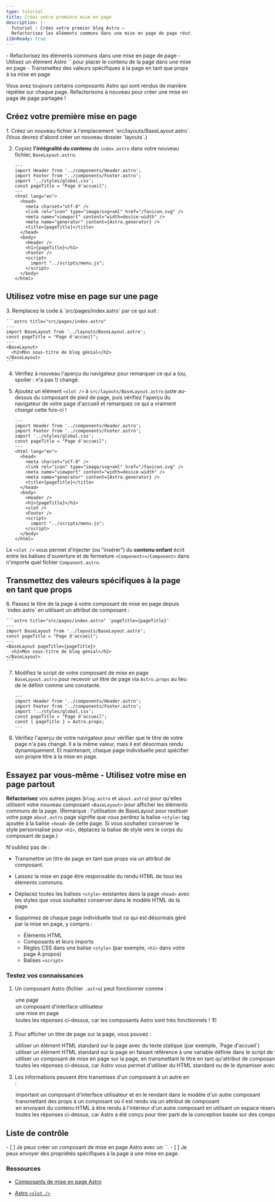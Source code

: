 ```yaml
---
type: tutorial
title: Créez votre première mise en page
description: |-
  Tutoriel : Créez votre premier blog Astro —
  Refactorisez les éléments communs dans une mise en page de page réutilisable
i18nReady: true
---
```



<PreCheck>
  - Refactorisez les éléments communs dans une mise en page de page
  - Utilisez un élément Astro `<slot />` pour placer le contenu de la page dans une mise en page
  - Transmettez des valeurs spécifiques à la page en tant que props à sa mise en page
</PreCheck>

Vous avez toujours certains composants Astro qui sont rendus de manière répétée sur chaque page. Refactorisons à nouveau pour créer une mise en page de page partagée !

## Créez votre première mise en page

<Steps>
1. Créez un nouveau fichier à l'emplacement `src/layouts/BaseLayout.astro`. (Vous devrez d'abord créer un nouveau dossier `layouts`.)

2. Copiez **l'intégralité du contenu** de `index.astro` dans votre nouveau fichier, `BaseLayout.astro`.

    ```astro title="src/layouts/BaseLayout.astro"
    ---
    import Header from '../components/Header.astro';
    import Footer from '../components/Footer.astro';
    import '../styles/global.css';
    const pageTitle = "Page d'accueil";
    ---
    <html lang="en">
      <head>
        <meta charset="utf-8" />
        <link rel="icon" type="image/svg+xml" href="/favicon.svg" />
        <meta name="viewport" content="width=device-width" />
        <meta name="generator" content={Astro.generator} />
        <title>{pageTitle}</title>
      </head>
      <body>
        <Header />
        <h1>{pageTitle}</h1>
        <Footer />
        <script>
          import "../scripts/menu.js";
        </script>
      </body>
    </html>
    ```
</Steps>

## Utilisez votre mise en page sur une page

<Steps>
3. Remplacez le code à `src/pages/index.astro` par ce qui suit :

    ```astro title="src/pages/index.astro"
    ---
    import BaseLayout from '../layouts/BaseLayout.astro';
    const pageTitle = "Page d'accueil";
    ---
    <BaseLayout>
      <h2>Mon sous-titre de blog génial</h2>
    </BaseLayout>
    ```

4. Vérifiez à nouveau l'aperçu du navigateur pour remarquer ce qui a (ou, spoiler : n'a pas !) changé.

5. Ajoutez un élément `<slot />` à `src/layouts/BaseLayout.astro` juste au-dessus du composant de pied de page, puis vérifiez l'aperçu du navigateur de votre page d'accueil et remarquez ce qui a vraiment _changé_ cette fois-ci !

    ```astro title="src/layouts/BaseLayout.astro" ins={18}
    ---
    import Header from '../components/Header.astro';
    import Footer from '../components/Footer.astro';
    import '../styles/global.css';
    const pageTitle = "Page d'accueil";
    ---
    <html lang="en">
      <head>
        <meta charset="utf-8" />
        <link rel="icon" type="image/svg+xml" href="/favicon.svg" />
        <meta name="viewport" content="width=device-width" />
        <meta name="generator" content={Astro.generator} />
        <title>{pageTitle}</title>
      </head>
      <body>
        <Header />
        <h1>{pageTitle}</h1>
        <slot />
        <Footer />
        <script>
          import "../scripts/menu.js";
        </script>
      </body>
    </html>
    ```
</Steps>

 Le `<slot />` vous permet d'injecter (ou "insérer") du **contenu enfant** écrit entre les balises d'ouverture et de fermeture `<Component></Component>` dans n'importe quel fichier `Component.astro`.

## Transmettez des valeurs spécifiques à la page en tant que props

<Steps>
6. Passez le titre de la page à votre composant de mise en page depuis `index.astro` en utilisant un attribut de composant :

    ```astro title="src/pages/index.astro" 'pageTitle={pageTitle}'
    ---
    import BaseLayout from '../layouts/BaseLayout.astro';
    const pageTitle = "Page d'accueil";
    ---
    <BaseLayout pageTitle={pageTitle}>
      <h2>Mon sous-titre de blog génial</h2>
    </BaseLayout>
    ```

7. Modifiez le script de votre composant de mise en page `BaseLayout.astro` pour recevoir un titre de page via `Astro.props` au lieu de le définir comme une constante.

    ```astro title="src/layouts/BaseLayout.astro" del={5} ins={6}
    ---
    import Header from '../components/Header.astro';
    import Footer from '../components/Footer.astro';
    import '../styles/global.css';
    const pageTitle = "Page d'accueil";
    const { pageTitle } = Astro.props;
    ---
    ```

8. Vérifiez l'aperçu de votre navigateur pour vérifier que le titre de votre page n'a pas changé. Il a la même valeur, mais il est désormais rendu dynamiquement. Et maintenant, chaque page individuelle peut spécifier son propre titre à la mise en page.
</Steps>

<Box icon="puzzle-piece">

## Essayez par vous-même - Utilisez votre mise en page partout

**Réfactorisez** vos autres pages (`blog.astro` et `about.astro`) pour qu'elles utilisent votre nouveau composant `<BaseLayout>` pour afficher les éléments communs de la page. (Remarque : l'utilisation de BaseLayout pour restituer votre page `about.astro` page signifie que vous perdrez la balise `<style>` tag ajoutée à la balise `<head>` de cette page. Si vous souhaitez conserver le style personnalisé pour `<h1>`, déplacez la balise de style vers le corps du composant de page.)

N'oubliez pas de :

- Transmettre un titre de page en tant que props via un attribut de composant.

- Laissez la mise en page être responsable du rendu HTML de tous les éléments communs.

- Déplacez toutes les balises `<style>` existantes dans la page `<head>` avec les styles que vous souhaitez conserver dans le modèle HTML de la page.

- Supprimez de chaque page individuelle tout ce qui est désormais géré par la mise en page, y compris :

  - Éléments HTML
  - Composants et leurs imports
  - Règles CSS dans une balise `<style>` (par exemple, `<h1>` dans votre page À propos)
  - Balises `<script>`
</Box>



<Box icon="question-mark">

### Testez vos connaissances

1. Un composant Astro (fichier `.astro`) peut fonctionner comme :

    <MultipleChoice>
      <Option>une page</Option>
      <Option>un composant d'interface utilisateur</Option>
      <Option>une mise en page</Option>
      <Option isCorrect>toutes les réponses ci-dessus, car les composants Astro sont très fonctionnels ! 🏗️</Option>
    </MultipleChoice>

2. Pour afficher un titre de page sur la page, vous pouvez :

    <MultipleChoice>
      <Option>
        utiliser un élément HTML standard sur la page avec du texte statique (par exemple, `<h1>Page d'accueil</h1>`)
      </Option>
      <Option>
        utiliser un élément HTML standard sur la page en faisant référence à une variable définie dans le script de frontmatter de votre composant (par exemple, `<h1>{pageTitle}</h1>`)
      </Option>
      <Option>
        utiliser un composant de mise en page sur la page, en transmettant le titre en tant qu'attribut de composant (par exemple, `<BaseLayout title="Page d'accueil" />` ou `<BaseLayout title={pageTitle} />`)
      </Option>
      <Option isCorrect>
        toutes les réponses ci-dessus, car Astro vous permet d'utiliser du HTML standard ou de le dynamiser avec un peu de script et des composants ! 💪
      </Option>
    </MultipleChoice>

3. Les informations peuvent être transmises d'un composant à un autre en :

    <MultipleChoice>
      <Option>
        important un composant d'interface utilisateur et en le rendant dans le modèle d'un autre composant
      </Option>
      <Option>
        transmettant des props à un composant où il est rendu via un attribut de composant
      </Option>
      <Option>
        en envoyant du contenu HTML à être rendu à l'intérieur d'un autre composant en utilisant un espace réservé `<slot />`
      </Option>
      <Option isCorrect>
        toutes les réponses ci-dessus, car Astro a été conçu pour tirer parti de la conception basée sur des composants ! 🧩
      </Option>
    </MultipleChoice>

</Box>

<Box icon="check-list">

## Liste de contrôle

<Checklist>
- [ ] Je peux créer un composant de mise en page Astro avec un `<slot />`.
- [ ] Je peux envoyer des propriétés spécifiques à la page à une mise en page.
</Checklist>
</Box>

### Ressources

- [Composants de mise en page Astro](/fr/basics/layouts/)

- [Astro `<slot />`](/fr/basics/astro-components/#les-emplacements-slots)

